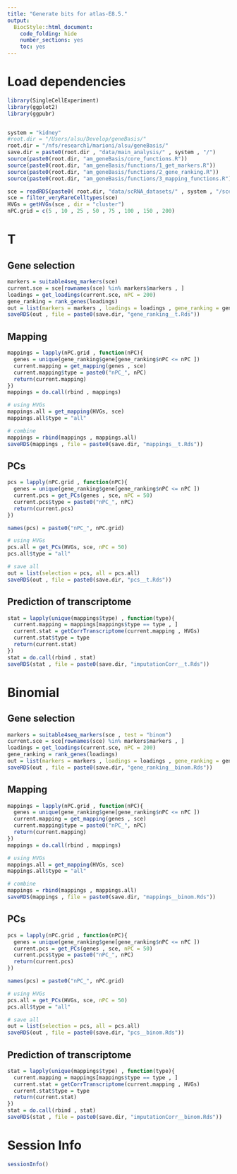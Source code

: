 ```yaml
---
title: "Generate bits for atlas-E8.5."
output:
  BiocStyle::html_document:
    code_folding: hide
    number_sections: yes
    toc: yes  
---
```

# Load dependencies

```r


library(SingleCellExperiment)
library(ggplot2)
library(ggpubr)


system = "kidney"
#root.dir = "/Users/alsu/Develop/geneBasis/"
root.dir = "/nfs/research1/marioni/alsu/geneBasis/"
save.dir = paste0(root.dir , "data/main_analysis/" , system , "/")
source(paste0(root.dir, "am_geneBasis/core_functions.R"))
source(paste0(root.dir, "am_geneBasis/functions/1_get_markers.R"))
source(paste0(root.dir, "am_geneBasis/functions/2_gene_ranking.R"))
source(paste0(root.dir, "am_geneBasis/functions/3_mapping_functions.R"))

sce = readRDS(paste0( root.dir, "data/scRNA_datasets/" , system , "/sce_" , system , ".Rds"))
sce = filter_veryRareCelltypes(sce)
HVGs = getHVGs(sce , dir = "cluster")
nPC.grid = c(5 , 10 , 25 , 50 , 75 , 100 , 150 , 200)

```

# T

## Gene selection

```r


markers = suitable4seq_markers(sce)
current.sce = sce[rownames(sce) %in% markers$markers , ]
loadings = get_loadings(current.sce, nPC = 200)
gene_ranking = rank_genes(loadings)
out = list(markers = markers , loadings = loadings , gene_ranking = gene_ranking)
saveRDS(out , file = paste0(save.dir, "gene_ranking__t.Rds"))


```

## Mapping

```r


mappings = lapply(nPC.grid , function(nPC){
  genes = unique(gene_ranking$gene[gene_ranking$nPC <= nPC ])
  current.mapping = get_mapping(genes , sce)
  current.mapping$type = paste0("nPC_", nPC)
  return(current.mapping)
})
mappings = do.call(rbind , mappings)

# using HVGs
mappings.all = get_mapping(HVGs, sce)
mappings.all$type = "all"

# combine
mappings = rbind(mappings , mappings.all)
saveRDS(mappings , file = paste0(save.dir, "mappings__t.Rds"))


```

## PCs 

```r


pcs = lapply(nPC.grid , function(nPC){
  genes = unique(gene_ranking$gene[gene_ranking$nPC <= nPC ])
  current.pcs = get_PCs(genes , sce, nPC = 50)
  current.pcs$type = paste0("nPC_", nPC)
  return(current.pcs)
})

names(pcs) = paste0("nPC_", nPC.grid)

# using HVGs
pcs.all = get_PCs(HVGs, sce, nPC = 50)
pcs.all$type = "all"

# save all
out = list(selection = pcs, all = pcs.all)
saveRDS(out , file = paste0(save.dir, "pcs__t.Rds"))


```

## Prediction of transcriptome

```r


stat = lapply(unique(mappings$type) , function(type){
  current.mapping = mappings[mappings$type == type , ]
  current.stat = getCorrTranscriptome(current.mapping , HVGs)
  current.stat$type = type
  return(current.stat)
})
stat = do.call(rbind , stat)
saveRDS(stat , file = paste0(save.dir, "imputationCorr__t.Rds"))


```

# Binomial

## Gene selection

```r


markers = suitable4seq_markers(sce , test = "binom")
current.sce = sce[rownames(sce) %in% markers$markers , ]
loadings = get_loadings(current.sce, nPC = 200)
gene_ranking = rank_genes(loadings)
out = list(markers = markers , loadings = loadings , gene_ranking = gene_ranking)
saveRDS(out , file = paste0(save.dir, "gene_ranking__binom.Rds"))


```

## Mapping

```r


mappings = lapply(nPC.grid , function(nPC){
  genes = unique(gene_ranking$gene[gene_ranking$nPC <= nPC ])
  current.mapping = get_mapping(genes , sce)
  current.mapping$type = paste0("nPC_", nPC)
  return(current.mapping)
})
mappings = do.call(rbind , mappings)

# using HVGs
mappings.all = get_mapping(HVGs, sce)
mappings.all$type = "all"

# combine
mappings = rbind(mappings , mappings.all)
saveRDS(mappings , file = paste0(save.dir, "mappings__binom.Rds"))


```

## PCs 

```r


pcs = lapply(nPC.grid , function(nPC){
  genes = unique(gene_ranking$gene[gene_ranking$nPC <= nPC ])
  current.pcs = get_PCs(genes , sce, nPC = 50)
  current.pcs$type = paste0("nPC_", nPC)
  return(current.pcs)
})

names(pcs) = paste0("nPC_", nPC.grid)

# using HVGs
pcs.all = get_PCs(HVGs, sce, nPC = 50)
pcs.all$type = "all"

# save all
out = list(selection = pcs, all = pcs.all)
saveRDS(out , file = paste0(save.dir, "pcs__binom.Rds"))


```

## Prediction of transcriptome

```r


stat = lapply(unique(mappings$type) , function(type){
  current.mapping = mappings[mappings$type == type , ]
  current.stat = getCorrTranscriptome(current.mapping , HVGs)
  current.stat$type = type
  return(current.stat)
})
stat = do.call(rbind , stat)
saveRDS(stat , file = paste0(save.dir, "imputationCorr__binom.Rds"))


```
# Session Info

```r
sessionInfo()
```

